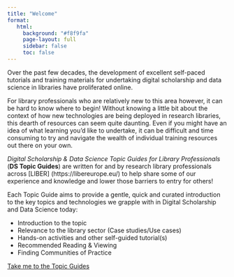 ```yaml
---
title: "Welcome"
format: 
   html:
     background: "#f8f9fa" 
     page-layout: full
     sidebar: false
     toc: false
---
```


Over the past few decades, the development of excellent self-paced tutorials and training materials for undertaking digital scholarship and data science in libraries have proliferated online. 

For library professionals who are relatively new to this area however, it can be hard to know where to begin! Without knowing a little bit about the context of how new technologies are being deployed in research libraries, this dearth of resources can seem quite daunting. Even if you might have an idea of what learning you’d like to undertake, it can be difficult and time consuming to try and navigate the wealth of individual training resources out there on your own.

_Digital Scholarship & Data Science Topic Guides for Library Professionals_ (**DS Topic Guides**) are written for and by research library professionals across [LIBER] (https://libereurope.eu/) to help share some of our experience and knowledge and lower those barriers to entry for others!

Each Topic Guide aims to provide a gentle, quick and curated introduction to the key topics and technologies we grapple with in Digital Scholarship and Data Science today:

- Introduction to the topic
- Relevance to the library sector (Case studies/Use cases)
- Hands-on activities and other self-guided tutorial(s)
- Recommended Reading & Viewing
- Finding Communities of Practice

[Take me to the Topic Guides](topicguides.qmd){.btn .btn-outline-primary .btn role="button"} 

 


